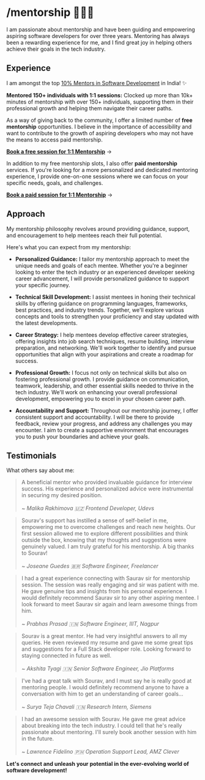 # /mentorship 👨🏻‍🏫

I am passionate about mentorship and have been guiding and empowering aspiring software developers for over three years. Mentoring has always been a rewarding experience for me, and I find great joy in helping others achieve their goals in the tech industry.

## Experience

I am amongst the top [10% Mentors in Software Development](https://adplist.org/mentors/sourav-dey) in India! ✨ 

**Mentored 150+ individuals with 1:1 sessions:** Clocked up more than 10k+ minutes of mentorship with over 150+ individuals, supporting them in their professional growth and helping them navigate their career paths.

As a way of giving back to the community, I offer a limited number of **free mentorship** opportunities. I believe in the importance of accessibility and want to contribute to the growth of aspiring developers who may not have the means to access paid mentorship.

[**Book a free session for 1:1 Mentorship**](https://adplist.org/mentors/sourav-dey) &#8594;

In addition to my free mentorship slots, I also offer **paid mentorship** services. If you're looking for a more personalized and dedicated mentoring experience, I provide one-on-one sessions where we can focus on your specific needs, goals, and challenges.

[**Book a paid session for 1:1 Mentorship**](https://topmate.io/souravdey777) &#8594;

## Approach

My mentorship philosophy revolves around providing guidance, support, and encouragement to help mentees reach their full potential.

Here's what you can expect from my mentorship:

- **Personalized Guidance:** I tailor my mentorship approach to meet the unique needs and goals of each mentee. Whether you're a beginner looking to enter the tech industry or an experienced developer seeking career advancement, I will provide personalized guidance to support your specific journey.

- **Technical Skill Development:** I assist mentees in honing their technical skills by offering guidance on programming languages, frameworks, best practices, and industry trends. Together, we'll explore various concepts and tools to strengthen your proficiency and stay updated with the latest developments.

- **Career Strategy:** I help mentees develop effective career strategies, offering insights into job search techniques, resume building, interview preparation, and networking. We'll work together to identify and pursue opportunities that align with your aspirations and create a roadmap for success.

- **Professional Growth:** I focus not only on technical skills but also on fostering professional growth. I provide guidance on communication, teamwork, leadership, and other essential skills needed to thrive in the tech industry. We'll work on enhancing your overall professional development, empowering you to excel in your chosen career path.

- **Accountability and Support:** Throughout our mentorship journey, I offer consistent support and accountability. I will be there to provide feedback, review your progress, and address any challenges you may encounter. I aim to create a supportive environment that encourages you to push your boundaries and achieve your goals.

## Testimonials

What others say about me:

> A beneficial mentor who provided invaluable guidance for interview success. His experience and personalized advice were instrumental in securing my desired position.\
> \
> *~ Malika Rakhimova 🇺🇿 Frontend Developer, Udevs*

> Sourav's support has instilled a sense of self-belief in me, empowering me to overcome challenges and reach new heights. Our first session allowed me to explore different possibilities and think outside the box, knowing that my thoughts and suggestions were genuinely valued. I am truly grateful for his mentorship. A big thanks to Sourav!\
> \
> *~ Joseane Guedes 🇧🇷 Software Engineer, Freelancer*

> I had a great experience connecting with Saurav sir for mentorship session. The session was really engaging and sir was patient with me. He gave genuine tips and insights from his personal experience. I would definitely recommend Saurav sir to any other aspiring mentee. I look forward to meet Saurav sir again and learn awesome things from him.\
> \
> *~ Prabhas Prasad 🇮🇳 Software Engineer, IIIT, Nagpur*

> Sourav is a great mentor. He had very insightful answers to all my queries. He even reviewed my resume and gave me some great tips and suggestions for a Full Stack developer role. Looking forward to staying connected in future as well.\
> \
> *~ Akshita Tyagi 🇮🇳 Senior Software Engineer, Jio Platforms*

>I've had a great talk with Sourav, and I must say he is really good at mentoring people. I would definitely recommend anyone to have a conversation with him to get an understanding of career goals...\
> \
> *~ Surya Teja Chavali  🇮🇳 Research Intern, Siemens*

> I had an awesome session with Sourav. He gave me great advice about breaking into the tech industry. I could tell that he's really passionate about mentoring. I'll surely book another session with him in the future.\
> \
> *~ Lawrence Fidelino  🇵🇭 Operation Support Lead, AMZ Clever*

**Let's connect and unleash your potential in the ever-evolving world of software development!**
